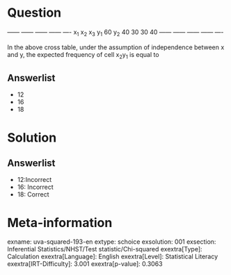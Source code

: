 Question
========

  ------ ------ ------ ------ ---- x~1~ x~2~ x~3~ y~1~ 60 y~2~ 40 30 30 40 ------ ------ ------ ------ ----

In the above cross table, under the assumption of independence between x and y, the expected frequency of cell x~2~y~1~ is equal to

Answerlist
----------

* 12
* 16
* 18

Solution
========

Answerlist
----------

* 12:Incorrect
* 16: Incorrect
* 18: Correct

Meta-information
================
exname: uva-squared-193-en
extype: schoice
exsolution: 001
exsection: Inferential Statistics/NHST/Test statistic/Chi-squared
exextra[Type]: Calculation
exextra[Language]: English
exextra[Level]: Statistical Literacy
exextra[IRT-Difficulty]: 3.001
exextra[p-value]: 0.3063

